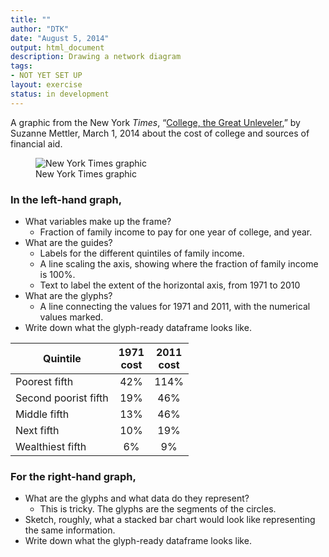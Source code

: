 ```yaml
---
title: ""
author: "DTK"
date: "August 5, 2014"
output: html_document
description: Drawing a network diagram
tags: 
- NOT YET SET UP
layout: exercise
status: in development
---
```


A graphic from the New York *Times*, "[College, the Great Unleveler](http://opinionator.blogs.nytimes.com/2014/03/01/college-the-great-unleveler)," by Suzanne Mettler, March 1, 2014  about the cost of college and sources of financial aid.

![New York Times graphic](http://graphics8.nytimes.com/images/2014/03/02/opinion/02divide-ch/02divide-ch-tmagArticle.png)

### In the left-hand graph,

* What variables make up the frame?
    * Fraction of family income to pay for one year of college, and year.
* What are the guides?
    * Labels for the different quintiles of family income.
    * A line scaling the axis, showing where the fraction of family income is 100%.
    * Text to label the extent of the horizontal axis, from 1971 to 2010
* What are the glyphs?
    * A line connecting the values for 1971 and 2011, with the numerical values marked.
* Write down what the glyph-ready dataframe looks like.

Quintile        | 1971 <br>cost | 2011 <br>cost
----------------|:-----------:|:-----------:
Poorest fifth   | 42%       | 114%
Second poorist fifth  | 19%       | 46%
Middle fifth    | 13% | 46%
Next fifth      | 10% | 19%
Wealthiest fifth  | 6% | 9%
    
### For the right-hand graph, 
* What are the glyphs and what data do they represent?
    * This is tricky.  The glyphs are the segments of the circles.
* Sketch, roughly, what a stacked bar chart would look like representing the same information.
* Write down what the glyph-ready dataframe looks like.